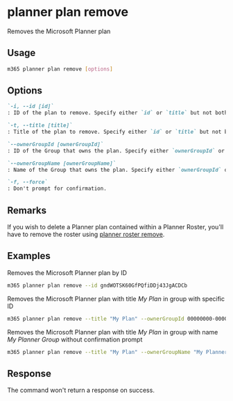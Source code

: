 
# planner plan remove

Removes the Microsoft Planner plan

## Usage

```sh
m365 planner plan remove [options]
```

## Options

```md definition-list
`-i, --id [id]`
: ID of the plan to remove. Specify either `id` or `title` but not both.

`-t, --title [title]`
: Title of the plan to remove. Specify either `id` or `title` but not both.

`--ownerGroupId [ownerGroupId]`
: ID of the Group that owns the plan. Specify either `ownerGroupId` or `ownerGroupName` when using `title`.

`--ownerGroupName [ownerGroupName]`
: Name of the Group that owns the plan. Specify either `ownerGroupId` or `ownerGroupName` when using `title`.

`-f, --force`
: Don't prompt for confirmation.
```

<Global />

## Remarks

If you wish to delete a Planner plan contained within a Planner Roster, you'll have to remove the roster using [planner roster remove](../roster/roster-remove.mdx).

## Examples

Removes the Microsoft Planner plan by ID

```sh
m365 planner plan remove --id gndWOTSK60GfPQfiDDj43JgACDCb
```

Removes the Microsoft Planner plan with title _My Plan_ in group with specific ID

```sh
m365 planner plan remove --title "My Plan" --ownerGroupId 00000000-0000-0000-0000-000000000000
```

Removes the Microsoft Planner plan with title _My Plan_ in group with name _My Planner Group_ without confirmation prompt

```sh
m365 planner plan remove --title "My Plan" --ownerGroupName "My Planner Group" --force
```

## Response

The command won't return a response on success.
